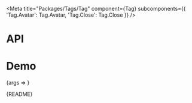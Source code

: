 
<Meta
  title="Packages/Tags/Tag"
  component={Tag}
  subcomponents={{ 'Tag.Avatar': Tag.Avatar, 'Tag.Close': Tag.Close }}
/>

# API

<ArgsTable />

# Demo

<Canvas>
  <Story
    name="Tag"
    args={{
      children: 'Tag',
      hasAvatar: false,
      hasClose: false,
      closeAriaLabel: 'Label'
    }}
    argTypes={{
      hue: { control: 'color' },
      hasAvatar: { name: 'Tag.Avatar', table: { category: 'Story' } },
      hasClose: { name: 'Tag.Close', table: { category: 'Story' } },
      closeAriaLabel: { name: 'aria-label', table: { category: 'Tag.Close' } }
    }}
    parameters={{
      design: {
        allowFullscreen: true,
        type: 'figma',
        url: 'https://www.figma.com/file/6g87L4FdKZTA3knt3Rsfdx/Garden?node-id=102%3A118'
      }
    }}
  >
    {args => <TagStory {...args} />}
  </Story>
</Canvas>

<Markdown>{README}</Markdown>
